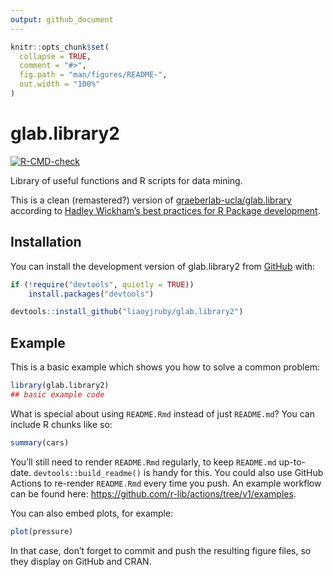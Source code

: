 ```yaml
---
output: github_document
---
```


<!-- README.md is generated from README.Rmd. Please edit that file -->

```r
knitr::opts_chunk$set(
  collapse = TRUE,
  comment = "#>",
  fig.path = "man/figures/README-",
  out.width = "100%"
)
```

# glab.library2

<!-- badges: start -->
[![R-CMD-check](https://github.com/liaoyjruby/glab.library2/actions/workflows/R-CMD-check.yaml/badge.svg)](https://github.com/liaoyjruby/glab.library2/actions/workflows/R-CMD-check.yaml)
<!-- badges: end -->

Library of useful functions and R scripts for data mining.

  
This is a clean (remastered?) version of [graeberlab-ucla/glab.library](https://github.com/graeberlab-ucla/glab.library) according to [Hadley Wickham's best practices for R Package development](https://r-pkgs.org/).

## Installation

You can install the development version of glab.library2 from [GitHub](https://github.com/) with:

``` r
if (!require("devtools", quietly = TRUE))
    install.packages("devtools")

devtools::install_github("liaoyjruby/glab.library2")
```

## Example

This is a basic example which shows you how to solve a common problem:

```r
library(glab.library2)
## basic example code
```

What is special about using `README.Rmd` instead of just `README.md`? You can include R chunks like so:

```r
summary(cars)
```

You'll still need to render `README.Rmd` regularly, to keep `README.md` up-to-date. `devtools::build_readme()` is handy for this. You could also use GitHub Actions to re-render `README.Rmd` every time you push. An example workflow can be found here: <https://github.com/r-lib/actions/tree/v1/examples>.

You can also embed plots, for example:

```r
plot(pressure)
```

In that case, don't forget to commit and push the resulting figure files, so they display on GitHub and CRAN.
